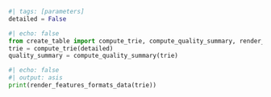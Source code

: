 ```{=html}
<script type="text/javascript" src="dist/js/tabulator.min.js"></script>
```
```python
#| tags: [parameters]
detailed = False
```
```python
#| echo: false
from create_table import compute_trie, compute_quality_summary, render_features_formats_data
trie = compute_trie(detailed)
quality_summary = compute_quality_summary(trie)
```
```python
#| echo: false
#| output: asis
print(render_features_formats_data(trie))
```

```{=html}
<div id="features-formats-table"></div>

<script>
var table = new Tabulator("#features-formats-table", {
 	// height:205, // set height of table (in CSS or here), this enables the Virtual DOM and improves render speed dramatically (can be any valid css height value)
  data: tableData,
  dataTree: true,
 	layout:"fitColumns", //fit columns to width of table (optional)
    columns:[
        {title:"Feature", field: "feature", formatter: "html"},
        // When you update this, also update the constant in index.qmd!
        // (Thanks, I hate it)
        {title:"HTML", field: "html", formatter: "html"},
        {title:"Dashboard", field: "dashboard", formatter: "html"},
        {title:"Markdown", field: "markdown", formatter: "html"},
        {title:"PDF", field: "pdf", formatter: "html"},
        {title:"Typst", field: "typst", formatter: "html"},
        {title:"Docx", field: "docx", formatter: "html"},
        {title:"Docusaurus", field: "docusaurus-md", formatter: "html"},
        {title:"RevealJS", field: "revealjs", formatter: "html"},
        {title:"Pptx", field: "pptx", formatter: "html"},
        {title:"Beamer", field: "beamer", formatter: "html"},
        {title:"Ipynb", field: "ipynb", formatter: "html"},
    ],
});
</script>
```

::: {style="visibility: hidden"}

This forces font-awesome to load: {{< fa link >}}

:::